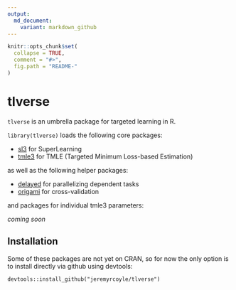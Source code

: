```yaml
---
output:
  md_document:
    variant: markdown_github
---
```


<!-- README.md is generated from README.Rmd. Please edit that file -->

```r
knitr::opts_chunk$set(
  collapse = TRUE,
  comment = "#>",
  fig.path = "README-"
)
```

# tlverse

`tlverse` is an umbrella package for targeted learning in R.

`library(tlverse)` loads the following core packages:

* [sl3](https://jeremyrcoyle.github.io/sl3/) for SuperLearning
* [tmle3](https://jeremyrcoyle.github.io/tmle3/) for TMLE (Targeted Minimum Loss-based Estimation)

as well as the following helper packages: 

* [delayed](https://github.com/jeremyrcoyle/delayed) for parallelizing dependent tasks
* [origami](https://github.com/jeremyrcoyle/origami) for cross-validation

and packages for individual tmle3 parameters:

_coming soon_

## Installation

Some of these packages are not yet on CRAN, so for now the only option is to install directly via github using devtools:

```
devtools::install_github("jeremyrcoyle/tlverse")
```